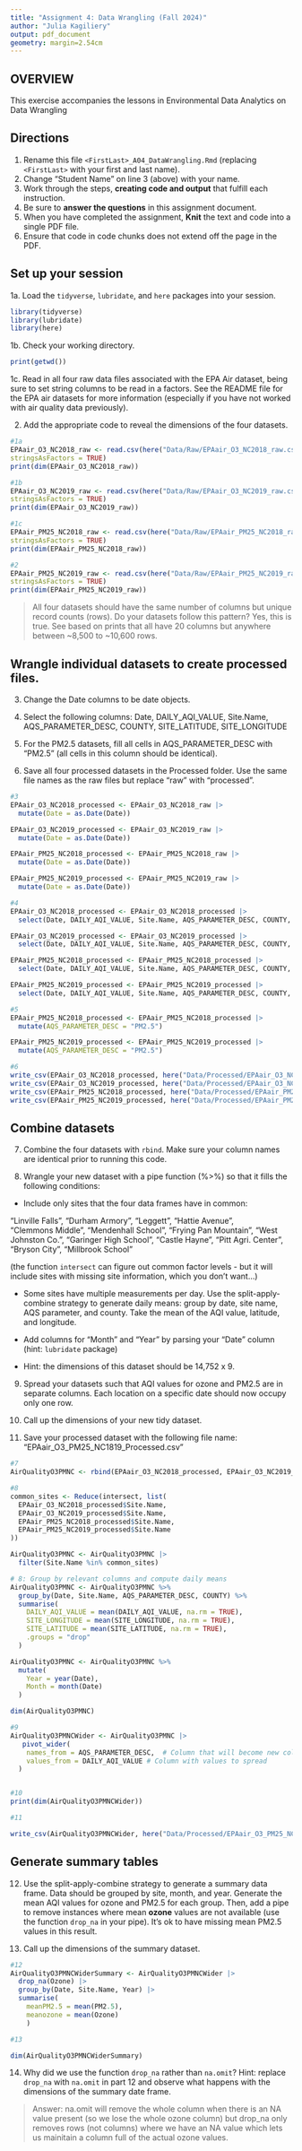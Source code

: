 ```yaml
---
title: "Assignment 4: Data Wrangling (Fall 2024)"
author: "Julia Kagiliery"
output: pdf_document
geometry: margin=2.54cm
---
```


## OVERVIEW

This exercise accompanies the lessons in Environmental Data Analytics on Data Wrangling 

## Directions

1. Rename this file `<FirstLast>_A04_DataWrangling.Rmd` (replacing `<FirstLast>` with your first and last name).
2. Change "Student Name" on line 3 (above) with your name.
3. Work through the steps, **creating code and output** that fulfill each instruction.
4. Be sure to **answer the questions** in this assignment document.
5. When you have completed the assignment, **Knit** the text and code into a single PDF file.
6. Ensure that code in code chunks does not extend off the page in the PDF.


## Set up your session 

1a. Load the `tidyverse`,  `lubridate`, and `here` packages into your session.

```r
library(tidyverse)
library(lubridate)
library(here)
```


1b. Check your working directory.

```r
print(getwd())
```


1c. Read in all four raw data files associated with the EPA Air dataset, being sure to set string columns to be read in a factors. See the README file for the EPA air datasets for more information (especially if you have not worked with air quality data previously). 

2. Add the appropriate code to reveal the dimensions of the four datasets. 

```r
#1a 
EPAair_O3_NC2018_raw <- read.csv(here("Data/Raw/EPAair_O3_NC2018_raw.csv"),
stringsAsFactors = TRUE)
print(dim(EPAair_O3_NC2018_raw))

#1b 
EPAair_O3_NC2019_raw <- read.csv(here("Data/Raw/EPAair_O3_NC2019_raw.csv"),
stringsAsFactors = TRUE)
print(dim(EPAair_O3_NC2019_raw))

#1c 
EPAair_PM25_NC2018_raw <- read.csv(here("Data/Raw/EPAair_PM25_NC2018_raw.csv"),
stringsAsFactors = TRUE)
print(dim(EPAair_PM25_NC2018_raw))

#2 
EPAair_PM25_NC2019_raw <- read.csv(here("Data/Raw/EPAair_PM25_NC2019_raw.csv"),
stringsAsFactors = TRUE)
print(dim(EPAair_PM25_NC2019_raw))
```

>All four datasets should have the same number of columns but unique record counts (rows). Do your datasets follow this pattern?
Yes, this is true. See based on prints that all have 20 columns but anywhere between ~8,500 to ~10,600 rows.

## Wrangle individual datasets to create processed files.

3. Change the Date columns to be date objects.

4. Select the following columns: Date, DAILY_AQI_VALUE, Site.Name, AQS_PARAMETER_DESC, COUNTY, SITE_LATITUDE, SITE_LONGITUDE

5. For the PM2.5 datasets, fill all cells in AQS_PARAMETER_DESC with "PM2.5" (all cells in this column should be identical).

6. Save all four processed datasets in the Processed folder. Use the same file names as the raw files but replace "raw" with "processed".

```r
#3
EPAair_O3_NC2018_processed <- EPAair_O3_NC2018_raw |>
  mutate(Date = as.Date(Date))

EPAair_O3_NC2019_processed <- EPAair_O3_NC2019_raw |>
  mutate(Date = as.Date(Date))

EPAair_PM25_NC2018_processed <- EPAair_PM25_NC2018_raw |>
  mutate(Date = as.Date(Date))

EPAair_PM25_NC2019_processed <- EPAair_PM25_NC2019_raw |>
  mutate(Date = as.Date(Date))

#4
EPAair_O3_NC2018_processed <- EPAair_O3_NC2018_processed |>
  select(Date, DAILY_AQI_VALUE, Site.Name, AQS_PARAMETER_DESC, COUNTY, SITE_LATITUDE, SITE_LONGITUDE)

EPAair_O3_NC2019_processed <- EPAair_O3_NC2019_processed |>
  select(Date, DAILY_AQI_VALUE, Site.Name, AQS_PARAMETER_DESC, COUNTY, SITE_LATITUDE, SITE_LONGITUDE)

EPAair_PM25_NC2018_processed <- EPAair_PM25_NC2018_processed |>
  select(Date, DAILY_AQI_VALUE, Site.Name, AQS_PARAMETER_DESC, COUNTY, SITE_LATITUDE, SITE_LONGITUDE)

EPAair_PM25_NC2019_processed <- EPAair_PM25_NC2019_processed |>
  select(Date, DAILY_AQI_VALUE, Site.Name, AQS_PARAMETER_DESC, COUNTY, SITE_LATITUDE, SITE_LONGITUDE)

#5
EPAair_PM25_NC2018_processed <- EPAair_PM25_NC2018_processed |>
  mutate(AQS_PARAMETER_DESC = "PM2.5")

EPAair_PM25_NC2019_processed <- EPAair_PM25_NC2019_processed |>
  mutate(AQS_PARAMETER_DESC = "PM2.5")

#6
write_csv(EPAair_O3_NC2018_processed, here("Data/Processed/EPAair_O3_NC2018_processed.csv"))
write_csv(EPAair_O3_NC2019_processed, here("Data/Processed/EPAair_O3_NC2019_processed.csv"))
write_csv(EPAair_PM25_NC2018_processed, here("Data/Processed/EPAair_PM25_NC2018_processed.csv"))
write_csv(EPAair_PM25_NC2019_processed, here("Data/Processed/EPAair_PM25_NC2019_processed.csv"))
```

## Combine datasets

7. Combine the four datasets with `rbind`. Make sure your column names are identical prior to running this code.

8. Wrangle your new dataset with a pipe function (%>%) so that it fills the following conditions: 

  * Include only sites that the four data frames have in common:  
    
  "Linville Falls", "Durham Armory", "Leggett", "Hattie Avenue",  
  "Clemmons Middle", "Mendenhall School", "Frying Pan Mountain", 
  "West Johnston Co.", "Garinger High School", "Castle Hayne", 
  "Pitt Agri. Center", "Bryson City", "Millbrook School" 
  
  (the function `intersect` can figure out common factor levels - but it will include sites with missing site information, which you don't want...) 

  * Some sites have multiple measurements per day. Use the split-apply-combine strategy to generate daily means: group by date, site name, AQS parameter, and county. Take the mean of the AQI value, latitude, and longitude.
  
  * Add columns for "Month" and "Year" by parsing your "Date" column (hint: `lubridate` package)
  
  * Hint: the dimensions of this dataset should be 14,752 x 9.

9. Spread your datasets such that AQI values for ozone and PM2.5 are in separate columns. Each location on a specific date should now occupy only one row.

10. Call up the dimensions of your new tidy dataset.

11. Save your processed dataset with the following file name: "EPAair_O3_PM25_NC1819_Processed.csv"

```r
#7 
AirQualityO3PMNC <- rbind(EPAair_O3_NC2018_processed, EPAair_O3_NC2019_processed, EPAair_PM25_NC2018_processed, EPAair_PM25_NC2019_processed)

#8 
common_sites <- Reduce(intersect, list(
  EPAair_O3_NC2018_processed$Site.Name,
  EPAair_O3_NC2019_processed$Site.Name,
  EPAair_PM25_NC2018_processed$Site.Name,
  EPAair_PM25_NC2019_processed$Site.Name
))

AirQualityO3PMNC <- AirQualityO3PMNC |>
  filter(Site.Name %in% common_sites) 

# 8: Group by relevant columns and compute daily means
AirQualityO3PMNC <- AirQualityO3PMNC %>%
  group_by(Date, Site.Name, AQS_PARAMETER_DESC, COUNTY) %>%
  summarise(
    DAILY_AQI_VALUE = mean(DAILY_AQI_VALUE, na.rm = TRUE),
    SITE_LONGITUDE = mean(SITE_LONGITUDE, na.rm = TRUE), 
    SITE_LATITUDE = mean(SITE_LATITUDE, na.rm = TRUE), 
    .groups = "drop"
  ) 

AirQualityO3PMNC <- AirQualityO3PMNC %>%
  mutate(
    Year = year(Date),
    Month = month(Date)
  )

dim(AirQualityO3PMNC)

#9
AirQualityO3PMNCWider <- AirQualityO3PMNC |>
   pivot_wider(
    names_from = AQS_PARAMETER_DESC,  # Column that will become new column names
    values_from = DAILY_AQI_VALUE # Column with values to spread
  )


#10
print(dim(AirQualityO3PMNCWider))

#11

write_csv(AirQualityO3PMNCWider, here("Data/Processed/EPAair_O3_PM25_NC1819_Processed.csv"))

```


## Generate summary tables

12. Use the split-apply-combine strategy to generate a summary data frame. Data should be grouped by site, month, and year. Generate the mean AQI values for ozone and PM2.5 for each group. Then, add a pipe to remove instances where mean **ozone** values are not available (use the function `drop_na` in your pipe). It's ok to have missing mean PM2.5 values in this result. 

13. Call up the dimensions of the summary dataset.

```r

#12
AirQualityO3PMNCWiderSummary <- AirQualityO3PMNCWider |>
  drop_na(Ozone) |>
  group_by(Date, Site.Name, Year) |>
  summarise(
    meanPM2.5 = mean(PM2.5), 
    meanozone = mean(Ozone)
    ) 

#13

dim(AirQualityO3PMNCWiderSummary)

```

14. Why did we use the function `drop_na` rather than `na.omit`? Hint: replace `drop_na` with `na.omit` in part 12 and observe what happens with the dimensions of the summary date frame.

> Answer: na.omit will remove the whole column when there is an NA value present (so we lose the whole ozone column) but drop_na only removes rows (not columns) where we have an NA value which lets us mainitain a column full of the actual ozone values. 


